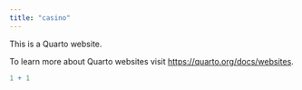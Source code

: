 ```yaml
---
title: "casino"
---
```


This is a Quarto website.

To learn more about Quarto websites visit <https://quarto.org/docs/websites>.

```r
1 + 1
```

